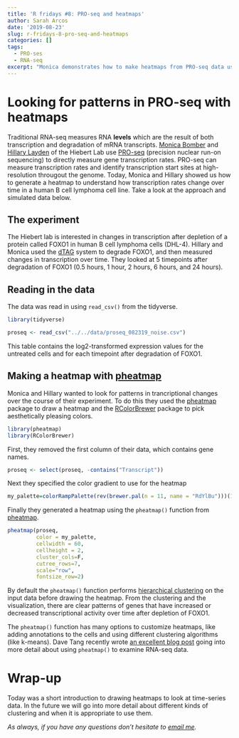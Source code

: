 ```yaml
---
title: 'R fridays #8: PRO-seq and heatmaps'
author: Sarah Arcos
date: '2019-08-23'
slug: r-fridays-8-pro-seq-and-heatmaps
categories: []
tags:
  - PRO-ses
  - RNA-seq
excerpt: "Monica demonstrates how to make heatmaps from PRO-seq data using the pheatmap package."
---
```


# Looking for patterns in PRO-seq with heatmaps

Traditional RNA-seq measures RNA __levels__ which are the result of both transcription and degradation of mRNA transcripts. [Monica Bomber](https://lab.vanderbilt.edu/hiebert-lab/person/monica-bomber/) and [Hillary Layden](https://lab.vanderbilt.edu/hiebert-lab/person/hillary-layden/) of the Hiebert Lab use [PRO-seq](https://www.nature.com/articles/nprot.2016.086) (precision nuclear run-on sequencing) to directly measure gene transcription rates. PRO-seq can measure transcription rates and identify transcription start sites at high-resolution througout the genome. Today, Monica and Hillary showed us how to generate a heatmap to understand how transcription rates change over time in a human B cell lymphoma cell line. Take a look at the approach and simulated data below.

## The experiment

The Hiebert lab is interested in changes in transcription after depletion of a protein called FOXO1 in human B cell lymphoma cells (DHL-4). Hillary and Monica used the [dTAG](https://www.nature.com/articles/s41589-018-0021-8) system to degrade FOXO1, and then measured changes in transcription over time. They looked at 5 timepoints after degradation of FOXO1 (0.5 hours, 1 hour, 2 hours, 6 hours, and 24 hours).

## Reading in the data

The data was read in using `read_csv()` from the tidyverse.

```r
library(tidyverse)
```
```r
proseq <- read_csv("../../data/proseq_082319_noise.csv")
```

This table contains the log2-transformed expression values for the untreated cells and for each timepoint after degradation of FOXO1. 

## Making a heatmap with [pheatmap](https://cran.r-project.org/web/packages/pheatmap/pheatmap.pdf)

Monica and Hillary wanted to look for patterns in trancriptional changes over the course of their experiment. To do this they used the [pheatmap](https://cran.r-project.org/web/packages/pheatmap/pheatmap.pdf) package to draw a heatmap and the [RColorBrewer](https://cran.r-project.org/web/packages/RColorBrewer/RColorBrewer.pdf) package to pick aesthetically pleasing colors.

```r
library(pheatmap)
library(RColorBrewer)
```


First, they removed the first column of their data, which contains gene names.

```r
proseq <- select(proseq, -contains("Transcript"))
```

Next they specified the color gradient to use for the heatmap

```r
my_palette=colorRampPalette(rev(brewer.pal(n = 11, name = "RdYlBu")))(1000)
```

Finally they generated a heatmap using the `pheatmap()` function from [pheatmap](https://cran.r-project.org/web/packages/pheatmap/pheatmap.pdf).

```r
pheatmap(proseq, 
         color = my_palette,
         cellwidth = 60, 
         cellheight = 2, 
         cluster_cols=F, 
         cutree_rows=7, 
         scale="row",
         fontsize_row=2)
```

By default the `pheatmap()` function performs [hierarchical clustering](https://stat.ethz.ch/R-manual/R-devel/library/stats/html/hclust.html) on the input data before drawing the heatmap. From the clustering and the visualization, there are clear patterns of genes that have increased or decreased transcriptional activity over time after depletion of FOXO1.

The `pheatmap()` function has many options to customize heatmaps, like adding annotations to the cells and using different clustering algorithms (like k-means). Dave Tang recently wrote [an excellent blog post](https://davetang.org/muse/2018/05/15/making-a-heatmap-in-r-with-the-pheatmap-package/) going into more detail about using `pheatmap()` to examine RNA-seq data.

# Wrap-up

Today was a short introduction to drawing heatmaps to look at time-series data. In the future we will go into more detail about different kinds of clustering and when it is appropriate to use them.

_As always, if you have any questions don't hesitate to [email me](https://saraharcos.github.io/contact.html)._
